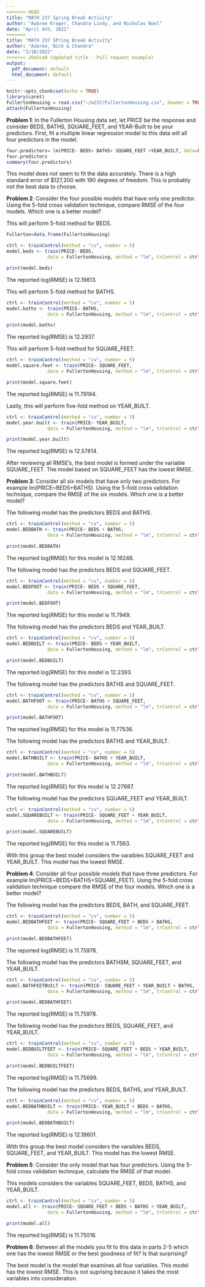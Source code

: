 ```yaml
---
<<<<<<< HEAD
title: "MATH 237 Spring Break Activity"
author: "Aubree Krager, Chandra Lindy, and Nicholas Noel"
date: "April 4th, 2022"
=======
title: "MATH 237 SPring Break Activity"
author: "Aubree, Nick & Chandra"
date: "3/10/2022"
>>>>>>> 20a5ca8 (Updated title - Pull request example)
output:
  pdf_document: default
  html_document: default
---
```


```r
knitr::opts_chunk$set(echo = TRUE)
library(caret)
FullertonHousing = read.csv("~/m237/FullertonHousing.csv", header = TRUE)
attach(FullertonHousing)
```

__Problem 1__:
In the Fullerton Housing data set, let PRICE be the response and consider BEDS, BATHS, SQUARE_FEET, and YEAR-Built to be your predictors. First, fit a multiple linear regression model to this data will all four predictors in the model. 

```r
four.predictors= lm(PRICE~ BEDS+ BATHS+ SQUARE_FEET +YEAR_BUILT, data=FullertonHousing)
four.predictors
summary(four.predictors)
```
This model does not seem to fit the data accurately. There is a high standard error of $127,200 with 190 degrees of freedom. This is probably not the best data to choose. 


__Problem 2__: Consider the four possible models that have only one predictor. Using the 5-fold cross validation technique, compare RMSE of the four models. Which one is a better model? 

This will perform 5-fold method for BEDS. 

```r
Fullerton=data.frame(FullertonHousing)

ctrl <- trainControl(method = "cv", number = 5)
model.beds <- train(PRICE~ BEDS, 
               data = FullertonHousing, method = "lm", trControl = ctrl)

print(model.beds)
```
The reported log(RMSE) is 12.19813.

This will perform 5-fold method for BATHS. 
```r
ctrl <- trainControl(method = "cv", number = 5)
model.baths <- train(PRICE~ BATHS, 
               data = FullertonHousing, method = "lm", trControl = ctrl)

print(model.baths)
```
The reported log(RMSE) is 12.2937.

This will perform 5-fold method for SQUARE_FEET.
```r
ctrl <- trainControl(method = "cv", number = 5)
model.square.feet <- train(PRICE~ SQUARE_FEET, 
               data = FullertonHousing, method = "lm", trControl = ctrl)

print(model.square.feet)
```
The reported log(RMSE) is 11.79194.

Lastly, this will perform five-fold method on YEAR_BUILT.
```r
ctrl <- trainControl(method = "cv", number = 5)
model.year.built <- train(PRICE~ YEAR_BUILT, 
               data = FullertonHousing, method = "lm", trControl = ctrl)

print(model.year.built)
```
The reported log(RMSE) is 12.57814.

After reviewing all RMSE's, the best model is formed under the variable SQUARE_FEET. The model based on SQUARE_FEET has the lowest RMSE. 

__Problem 3__: Consider all six models that have only two predictors. For example lm(PRICE~BEDS+BATHS). Using the 5-fold cross validation technique, compare the RMSE of the six models. Which one is a better model?


The following model has the predictors BEDS and BATHS.
```r
ctrl <- trainControl(method = "cv", number = 5)
model.BEDBATH <- train(PRICE~ BEDS + BATHS, 
               data = FullertonHousing, method = "lm", trControl = ctrl)

print(model.BEDBATH)
```
The reported log(RMSE) for this model is 12.16248.

The following model has the predictors BEDS and SQUARE_FEET. 
```r
ctrl <- trainControl(method = "cv", number = 5)
model.BEDFOOT <- train(PRICE~ BEDS + SQUARE_FEET, 
               data = FullertonHousing, method = "lm", trControl = ctrl)

print(model.BEDFOOT)
```
The reported log(RMSE) for this model is 11.7949.

The following model has the predictors BEDS and YEAR_BUILT.
```r
ctrl <- trainControl(method = "cv", number = 5)
model.BEDBUILT <- train(PRICE~ BEDS + YEAR_BUILT, 
               data = FullertonHousing, method = "lm", trControl = ctrl)

print(model.BEDBUILT)

```
The reported log(RMSE) for this model is 12.2393.

The following model has the predictors BATHS and SQUARE_FEET.
```r
ctrl <- trainControl(method = "cv", number = 5)
model.BATHFOOT <- train(PRICE~ BATHS + SQUARE_FEET, 
               data = FullertonHousing, method = "lm", trControl = ctrl)

print(model.BATHFOOT)

```
The reported log(RMSE) for this model is 11.77536.

The following model has the predictors BATHS and YEAR_BUILT.
```r
ctrl <- trainControl(method = "cv", number = 5)
model.BATHBUILT <- train(PRICE~ BATHS + YEAR_BUILT, 
               data = FullertonHousing, method = "lm", trControl = ctrl)

print(model.BATHBUILT)
```
The reported log(RMSE) for this model is 12.27687.

The following model has the predictors SQUARE_FEET and YEAR_BUILT.
```r
ctrl <- trainControl(method = "cv", number = 5)
model.SQUAREBUILT <- train(PRICE~ SQUARE_FEET + YEAR_BUILT, 
               data = FullertonHousing, method = "lm", trControl = ctrl)

print(model.SQUAREBUILT)
```
The reported log(RMSE) for this model is 11.7563.

With this group the best model considers the varaibles SQUARE_FEET and YEAR_BUILT. This model has the lowest RMSE. 


__Problem 4__: Consider all four possible models that have three predictors. For example lm(PRICE~BEDS+BATHS+SQUARE_FEET). Using the 5-fold cross validation technique compare the RMSE of the four models. Which one is a better model?

The following model has the predictors BEDS, BATH, and SQUARE_FEET.
```r
ctrl <- trainControl(method = "cv", number = 5)
model.BEDBATHFEET <- train(PRICE~ SQUARE_FEET + BEDS + BATHS, 
               data = FullertonHousing, method = "lm", trControl = ctrl)

print(model.BEDBATHFEET)
```
The reported log(RMSE) is 11.75978.

The following model has the predictors BATHSM, SQUARE_FEET, and YEAR_BUILT.
```r
ctrl <- trainControl(method = "cv", number = 5)
model.BATHFEETBUILT <- train(PRICE~ SQUARE_FEET + YEAR_BUILT + BATHS, 
               data = FullertonHousing, method = "lm", trControl = ctrl)

print(model.BEDBATHFEET)
```
The reported log(RMSE) is 11.75978.

The following model has the predictors BEDS, SQUARE_FEET, and YEAR_BUILT.
```r
ctrl <- trainControl(method = "cv", number = 5)
model.BEDBUILTFEET <- train(PRICE~ SQUARE_FEET + BEDS + YEAR_BUILT, 
               data = FullertonHousing, method = "lm", trControl = ctrl)

print(model.BEDBUILTFEET)
```
The reported log(RMSE) is 11.75699.

The following model has the predictors BEDS, BATHS, and YEAR_BUILT.
```r
ctrl <- trainControl(method = "cv", number = 5)
model.BEDBATHBUILT <- train(PRICE~ YEAR_BUILT + BEDS + BATHS, 
               data = FullertonHousing, method = "lm", trControl = ctrl)

print(model.BEDBATHBUILT)
```
The reported log(RMSE) is 12.18601.

With this group the best model considers the varaibles BEDS, SQUARE_FEET, and YEAR_BUILT. This model has the lowest RMSE. 

__Problem 5__: Consider the only model that has four predictors. Using the 5-fold cross validation technique, calculate the RMSE of that model. 

This models considers the variables SQUARE_FEET, BEDS, BATHS, and YEAR_BUILT. 
```r
ctrl <- trainControl(method = "cv", number = 5)
model.all <- train(PRICE~ SQUARE_FEET + BEDS + BATHS + YEAR_BUILT, 
               data = FullertonHousing, method = "lm", trControl = ctrl)

print(model.all)
```
The reported log(RMSE) is 11.75016.


__Problem 6__: Between all the models you fit to this data in parts  2-5 which one has the lowest RMSE or the best goodness of fit? Is that surprising?

The best model is the model that examines all four variables. This model has the lowest RMSE. This is not suprising because it takes the most variables into consideration. 

